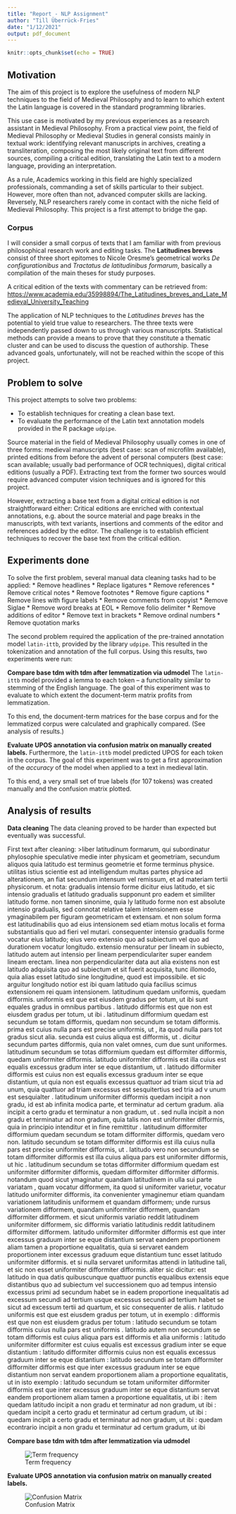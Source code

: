 ```yaml
---
title: "Report - NLP Assignment"
author: "Till Überrück-Fries"
date: "1/12/2021"
output: pdf_document
---
```


```r
knitr::opts_chunk$set(echo = TRUE)
```

## Motivation
The aim of this project is to explore the usefulness of modern NLP techniques to the field of Medieval Philosophy and to learn to which extent the Latin language is covered in the standard programming libraries.

This use case is motivated by my previous experiences as a research assistant in Medieval Philosophy. From a practical view point, the field of Medieval Philosophy or Medieval Studies in general consists mainly in textual work: identifying relevant manuscripts in archives, creating a transliteration, composing the most likely original text from different sources, compiling a critical edition, translating the Latin text to a modern language, providing an interpretation.

As a rule, Academics working in this field are highly specialized professionals, commanding a set of skills particular to their subject. However, more often than not, advanced computer skills are lacking. Reversely, NLP researchers rarely come in contact with the niche field of Medieval Philosophy. This project is a first attempt to bridge the gap.


### Corpus
I will consider a small corpus of texts that I am familiar with from previous philosophical research work and editing tasks. The **Latitudines breves** consist of three short epitomes to Nicole Oresme's geometrical works *De configurationibus* and *Tractatus de latitudinibus formarum*, basically a compilation of the main theses for study purposes.

A critical edition of the texts with commentary can be retrieved from:
<https://www.academia.edu/35998894/The_Latitudines_breves_and_Late_Medieval_University_Teaching>

The application of NLP techniques to the *Latitudines breves* has the potential to yield true value to researchers. The three texts were independently passed down to us through various manuscripts. Statistical methods can provide a means to prove that they constitute a thematic cluster and can be used to discuss the question of authorship. These advanced goals, unfortunately, will not be reached within the scope of this project. 

## Problem to solve
This project attempts to solve two problems:

* To establish techniques for creating a clean base text.
* To evaluate the performance of the Latin text annotation models provided in the R package `udpipe`.

Source material in the field of Medieval Philosophy usually comes in one of three forms: medieval manuscripts (best case: scan of microfilm available), printed editions from before the advent of personal computers (best case: scan available; usually bad performance of OCR techniques), digital critical editions (usually a PDF). Extracting text from the former two sources would require advanced computer vision techniques and is ignored for this project.

However, extracting a base text from a digital critical edition is not straightforward either: Critical editions are enriched with contextual annotations, e.g. about the source material and page breaks in the manuscripts, with text variants, insertions and comments of the editor and references added by the editor. The challenge is to establish efficient techniques to recover the base text from the critical edition.

## Experiments done
To solve the first problem, several manual data cleaning tasks had to be applied:
* Remove headlines
* Replace ligatures
* Remove references
* Remove critical notes
* Remove footnotes
* Remove figure captions
* Remove lines with figure labels
* Remove comments from copyist
* Remove Siglae
* Remove word breaks at EOL
* Remove folio delimiter
* Remove additions of editor
* Remove text in brackets
* Remove ordinal numbers
* Remove quotation marks


The second problem required the application of the pre-trained annotation model `latin-ittb`, provided by the library `udpipe`. This resulted in the tokenization and annotation of the full corpus. Using this results, two experiments were run:

**Compare base tdm with tdm after lemmatization via udmodel**
The `latin-ittb` model provided a lemma to each token -- a functionality similar to stemming of the English language. The goal of this experiment was to evaluate to which extent the document-term matrix profits from lemmatization.

To this end, the document-term matrices for the base corpus and for the lemmatized corpus were calculated and graphically compared. (See analysis of results.)


**Evaluate UPOS annotation via confusion matrix on manually created labels.**
Furthermore, the `latin-ittb` model predicted UPOS for each token in the corpus. The goal of this experiment was to get a first approximation of the *accuracy* of the model when applied to a text in medieval latin. 

To this end, a very small set of true labels (for 107 tokens) was created manually and the confusion matrix plotted.

## Analysis of results

**Data cleaning**
The data cleaning proved to be harder than expected but eventually was successful.

First text after cleaning:
>liber latitudinum formarum, qui subordinatur phylosophie speculative medie inter physicam et geometriam, secundum aliquos quia latitudo est terminus geometrie et forme terminus physice. utilitas istius scientie est ad intelligendum multas partes physice ad alterationem, an fiat secundum intensum vel remissum, et ad materiam tertii physicorum. et nota: gradualis intensio forme dicitur eius latitudo, et sic intensio gradualis et latitudo gradualis supponunt pro eadem et similiter latitudo forme. non tamen sinonime, quia ly latitudo forme non est absolute intensio gradualis, sed connotat relative talem intensionem esse ymaginabilem per figuram geometricam et extensam. et non solum forma est latitudinabilis quo ad eius intensionem sed etiam motus localis et forma substantialis quo ad fieri vel mutari. consequenter intensio gradualis forme vocatur eius latitudo; eius vero extensio quo ad subiectum vel quo ad durationem vocatur longitudo. extensio mensuratur per lineam in subiecto, latitudo autem aut intensio per lineam perpendiculariter super eandem lineam erectam. linea non perpendiculariter data aut alia existens non est latitudo adquisita quo ad subiectum et sit fuerit acquisita, tunc illomodo, quia alias esset latitudo sine longitudine, quod est impossibile. et sic arguitur longitudo notior est ibi quam latitudo quia facilius scimus extensionem rei quam intensionem. latitudinum quedam uniformis, quedam difformis. uniformis est que est eiusdem gradus per totum, ut ibi sunt equales gradus in omnibus partibus . latitudo difformis est que non est eiusdem gradus per totum, ut ibi . latitudinum difformium quedam est secundum se totam difformis, quedam non secundum se totam difformis. prima est cuius nulla pars est precise uniformis, ut , ita quod nulla pars tot gradus sicut alia. secunda est cuius aliqua est difformis, ut . dicitur secundum partes difformis, quia non valet omnes, cum due sunt uniformes. latitudinum secundum se totas difformium quedam est difformiter difformis, quedam uniformiter difformis. latitudo uniformiter difformis est illa cuius est equalis excessus gradum inter se eque distantium, ut . latitudo difformiter difformis est cuius non est equalis excessus graduum inter se eque distantium, ut quia non est equalis excessus quattuor ad triam sicut tria ad unum, quia quattuor ad triam excessus est sesquitertius sed tria ad v unum est sesquialter . latitudinum uniformiter difformis quedam incipit a non gradu, id est ab infinita modica parte, et terminatur ad certum gradum. alia incipit a certo gradu et terminatur a non gradum, ut . sed nulla incipit a non gradu et terminatur ad non gradum, quia talis non est uniformiter difformis, quia in principio intenditur et in fine remittitur . latitudinum difformiter difformium quedam secundum se totam difformiter difformis, quedam vero non. latitudo secundum se totam difformiter difformis est illa cuius nulla pars est precise uniformiter difformis, ut . latitudo vero non secundum se totam difformiter difformis est illa cuius aliqua pars est uniformiter difformis, ut hic . latitudinum secundum se totas difformiter difformium quedam est uniformiter difformiter difformis, quedam difformiter difformiter difformis. notandum quod sicut ymaginatur quandam latitudinem in ulla sui parte variatam , quam vocatur difformem, ita quod si uniformiter varietur, vocatur latitudo uniformiter difformis, ita convenienter ymaginemur etiam quandam variationem latitudinis uniformem et quandam difformem; unde rursus variationem difformem, quandam uniformiter difformem, quandam difformiter difformem. et sicut uniformis variatio reddit latitudinem uniformiter difformem, sic difformis variatio latitudinis reddit latitudinem difformiter difformem. latitudo uniformiter difformiter difformis est que inter excessus graduum inter se eque distantium servat eandem proportionem aliam tamen a proportione equalitatis, quia si servaret eandem proportionem inter excessus graduum eque distantium tunc esset latitudo uniformiter difformis. et si nulla servaret uniformitas attendi in latitudine tali, et sic non esset uniformiter difformiter difformis. aliter sic dicitur: est latitudo in qua datis quibuscunque quattuor punctis equalibus extensis eque distantibus quo ad subiectum vel successionem quo ad tempus intensio excessus primi ad secundum habet se in eadem proportione inequalitatis ad excessum secundi ad tertium usque excessus secundi ad tertium habet se sicut ad excessum tertii ad quartum, et sic consequenter de aliis. r latitudo uniformis est que est eiusdem gradus per totum, ut in exemplo : difformis est que non est eiusdem gradus per totum : latitudo secundum se totam difformis cuius nulla pars est uniformis . latitudo autem non secundum se totam difformis est cuius aliqua pars est difformis et alia uniformis : latitudo uniformiter difformiter est cuius equalis est excessus gradium inter se eque distantium : latitudo difformiter difformis cuius non est equalis excessus graduum inter se eque distantium : latitudo secundum se totam difformiter difformiter difformis est que inter excessus graduum inter se eque distantium non servat eandem proportionem aliam a proportione equalitatis, ut in isto exemplo : latitudo secundum se totam uniformiter difformiter difformis est que inter excessus graduum inter se eque distantium servat eandem proportionem aliam tamen a proportione equalitatis, ut ibi : item quedam latitudo incipit a non gradu et terminatur ad non gradum, ut ibi : quedam incipit a certo gradu et terminatur ad certum gradum, ut ibi : quedam incipit a certo gradu et terminatur ad non gradum, ut ibi : quedam econtrario incipit a non gradu et terminatur ad certum gradum, ut ibi  


**Compare base tdm with tdm after lemmatization via udmodel**

![Term frequency](./Plots/tdms.png)

**Evaluate UPOS annotation via confusion matrix on manually created labels.**

![Confusion Matrix](./Plots/cm.png)
